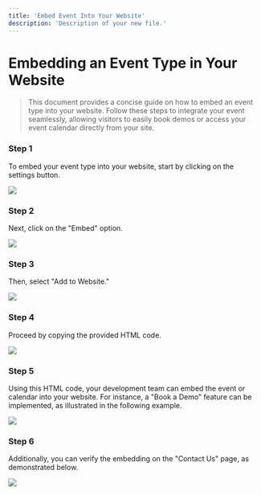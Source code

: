 ```yaml
---
title: 'Embed Event Into Your Website'
description: 'Description of your new file.'
---
```

# Embedding an Event Type in Your Website

> This document provides a concise guide on how to embed an event type into your website. Follow these steps to integrate your event seamlessly, allowing visitors to easily book demos or access your event calendar directly from your site.

### Step 1

To embed your event type into your website, start by clicking on the settings button.

<Frame><img src="/images/EventEmbedWebsite/image1.jpg" /></Frame>

### Step 2

Next, click on the "Embed" option.

<Frame><img src="/images/EventEmbedWebsite/image2.jpg" /></Frame>

### Step 3

Then, select "Add to Website."

<Frame><img src="/images/EventEmbedWebsite/image3.jpg" /></Frame>

### Step 4

Proceed by copying the provided HTML code.

<Frame><img src="/images/EventEmbedWebsite/image4.jpg" /></Frame>

### Step 5

Using this HTML code, your development team can embed the event or calendar into your website. For instance, a "Book a Demo" feature can be implemented, as illustrated in the following example.

<Frame><img src="/images/EventEmbedWebsite/image5.jpg" /></Frame>

### Step 6

Additionally, you can verify the embedding on the "Contact Us" page, as demonstrated below.

<Frame><img src="/images/EventEmbedWebsite/image6.jpg" /></Frame>

